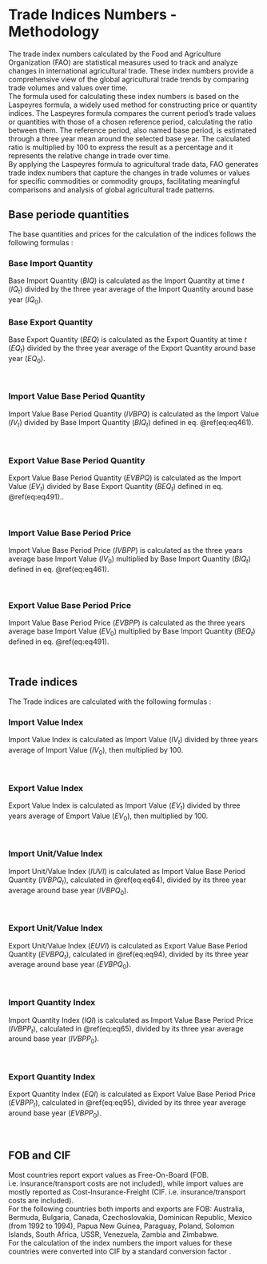 # Trade Indices Numbers - Methodology {#methodology}

The trade index numbers calculated by the Food and Agriculture Organization (FAO) are statistical measures used to track and analyze changes in international agricultural trade. These index numbers provide a comprehensive view of the global agricultural trade trends by comparing trade volumes and values over time.\
The formula used for calculating these index numbers is based on the Laspeyres formula, a widely used method for constructing price or quantity indices. The Laspeyres formula compares the current period's trade values or quantities with those of a chosen reference period, calculating the ratio between them. The reference period, also named base period, is estimated through a three year mean around the selected base year. The calculated ratio is multiplied by 100 to express the result as a percentage and it represents the relative change in trade over time.\
By applying the Laspeyres formula to agricultural trade data, FAO generates trade index numbers that capture the changes in trade volumes or values for specific commodities or commodity groups, facilitating meaningful comparisons and analysis of global agricultural trade patterns.


## Base periode quantities

The base quantities and prices for the calculation of the indices follows the following formulas : 

### Base Import Quantity

Base Import Quantity $(BIQ)$ is calculated as the Import Quantity at time $t$ $(IQ_t)$ divided by the three year average of the Import Quantity around base year $(IQ_0)$.

```{=tex}
\begin{equation} 
 BIQ_{t} = \frac{{IQ}_t}{{IQ}_0}
 
 (\#eq:eq461)
\end{equation}
```

### Base Export Quantity 

Base Export Quantity $(BEQ)$ is calculated as the Export Quantity at time $t$ $(EQ_t)$ divided by the three year average of the Export Quantity around base year $(EQ_0)$.


```{=tex}
\begin{equation} 
 BEQ_{t} = \frac{{EQ}_t}{{EQ}_0}

(\#eq:eq491)
\end{equation}
```
<br>

### Import Value Base Period Quantity

Import Value Base Period Quantity $(IVBPQ)$ is calculated as the Import Value $(IV_t)$ divided by Base Import Quantity $(BIQ_t)$ defined in eq. \@ref(eq:eq461).

```{=tex}
\begin{equation} 
 IVBPQ_{t} = \frac{{IV}_t}{{BIQ}_t}

(\#eq:eq64)
\end{equation}
```
<br>

### Export Value Base Period Quantity

Export Value Base Period Quantity $(EVBPQ)$ is calculated as the Import Value $(EV_t)$ divided by Base Export Quantity $(BEQ_t)$ defined in eq. \@ref(eq:eq491)..

```{=tex}
\begin{equation} 
 EVBPQ_{t} = \frac{{EV}_t}{{BEQ}_t}

(\#eq:eq94)
\end{equation}
```
<br>

### Import Value Base Period Price

Import Value Base Period Price $(IVBPP)$ is calculated as the three years average base Import Value $(IV_0)$ multiplied by Base Import Quantity $(BIQ_t)$ defined in eq. \@ref(eq:eq461).

```{=tex}
\begin{equation} 
 IVBPP_{t} = IV_0 * BIQ_t

(\#eq:eq65)
\end{equation}
```
<br>

### Export Value Base Period Price

Import Value Base Period Price $(EVBPP)$ is calculated as the three years average base Import Value $(EV_0)$ multiplied by Base Import Quantity $(BEQ_t)$ defined in eq. \@ref(eq:eq491).

```{=tex}
\begin{equation} 
 EVBPP_{t} = EV_0 * BEQ_t

(\#eq:eq95)
\end{equation}
```
<br>

## Trade indices

The Trade indices are calculated with the following formulas : 

### Import Value Index 

Import Value Index  is calculated as Import Value $(IV_t)$ divided by three years average of Import Value $(IV_0)$, then multiplied by 100.

```{=tex}
\begin{equation} 
 IVI_{t} = \frac{IV_t}{IV_0} * 100

(\#eq:eq462)
\end{equation}
```
<br>

### Export Value Index 

Export Value Index  is calculated as Import Value $(EV_t)$ divided by three years average of Emport Value $(EV_0)$, then multiplied by 100.

```{=tex}
\begin{equation} 
 EVI_{t} = \frac{EV_t}{EV_0} * 100

(\#eq:eq492)
\end{equation}
```
<br>

### Import Unit/Value Index

Import Unit/Value Index $(IUVI)$  is calculated as Import Value Base Period Quantity $(IVBPQ_t)$, calculated in \@ref(eq:eq64), divided by its three year average around base year $(IVBPQ_0)$.

```{=tex}
\begin{equation} 
 IUVI_{t} = \frac{IVBPQ_t}{IVBPQ_0} * 100

(\#eq:eq464)
\end{equation}
```

<br>

### Export Unit/Value Index

Export Unit/Value Index $(EUVI)$  is calculated as Export Value Base Period Quantity $(EVBPQ_t)$, calculated in \@ref(eq:eq94), divided by its three year average around base year $(EVBPQ_0)$.

```{=tex}
\begin{equation} 
 EUVI_{t} = \frac{EVBPQ_t}{EVBPQ_0} * 100

(\#eq:eq494)
\end{equation}
```

<br>

### Import Quantity Index

Import Quantity Index $(IQI)$  is calculated as Import Value Base Period Price $(IVBPP_t)$, calculated in \@ref(eq:eq65), divided by its three year average around base year $(IVBPP_0)$.

```{=tex}
\begin{equation} 
 IQI_{t} = \frac{IVBPP_t}{IVBPP_0} * 100

(\#eq:eq465)
\end{equation}
```

<br>

### Export Quantity Index

Export Quantity Index $(EQI)$  is calculated as Export Value Base Period Price $(EVBPP_t)$, calculated in \@ref(eq:eq95), divided by its three year average around base year $(EVBPP_0)$.

```{=tex}
\begin{equation} 
 EQI_{t} = \frac{EVBPP_t}{EVBPP_0} * 100

(\#eq:eq495)
\end{equation}
```

<br>

## FOB and CIF

Most countries report export values as Free-On-Board (FOB. i.e. insurance/transport costs are
not included), while import values are mostly reported as Cost-Insurance-Freight (CIF. i.e.
insurance/transport costs are included).\
For the following countries both imports and exports are FOB: Australia, Bermuda, Bulgaria,
Canada, Czechoslovakia, Dominican Republic, Mexico (from 1992 to 1994), Papua New
Guinea, Paraguay, Poland, Solomon Islands, South Africa, USSR, Venezuela, Zambia and
Zimbabwe.\
For the calculation of the index numbers the import values for these countries were
converted into CIF by a standard conversion factor .